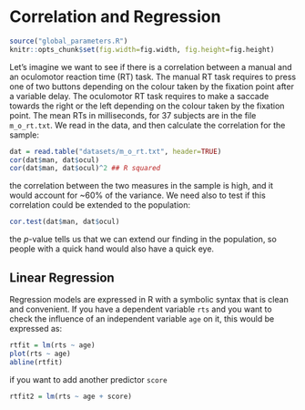 # Correlation and Regression

```r
source("global_parameters.R")
knitr::opts_chunk$set(fig.width=fig.width, fig.height=fig.height)
```

Let's imagine we want to see if there is a correlation between a manual and an oculomotor reaction time (RT) task. The manual RT task requires to press one of two buttons depending on the colour taken by the fixation point after a variable delay. The oculomotor RT task requires to make a saccade towards the right or the left depending on the colour taken by the fixation point. The mean RTs in milliseconds, for 37 subjects are in the file `m_o_rt.txt`. We read in the data, and then calculate the correlation for the sample:
```r
dat = read.table("datasets/m_o_rt.txt", header=TRUE)
cor(dat$man, dat$ocul)
cor(dat$man, dat$ocul)^2 ## R squared
```
the correlation between the two measures in the sample is high, and it would account for ~60% of the variance. We need also to test if this correlation could be extended to the population:
```r
cor.test(dat$man, dat$ocul)
```
the *p*-value tells us that we can extend our finding in the population, so people with a quick hand would also have a quick eye.


## Linear Regression

Regression models are expressed in R with a symbolic syntax that is clean and convenient. If you have a dependent variable `rts` and you want to check the influence of an independent variable `age` on it, this would be expressed as:
```r
rtfit = lm(rts ~ age)
plot(rts ~ age)
abline(rtfit)
```
if you want to add another predictor `score`
```r
rtfit2 = lm(rts ~ age + score)
```  


